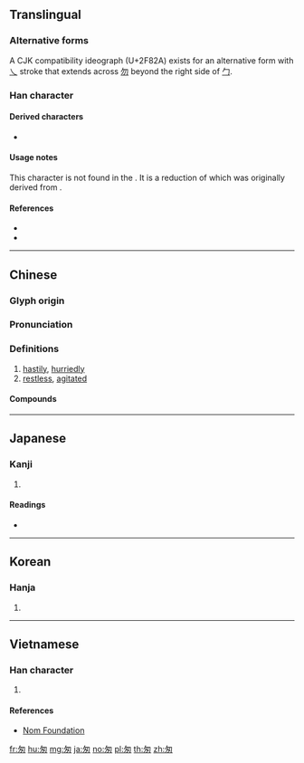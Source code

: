 {{character info/new}}
{{character info/new|0x2f82a}}
{{also|悤|怱|匁|勿}}

==Translingual==

===Alternative forms===
A CJK compatibility ideograph (U+2F82A) exists for an alternative form with [[乀]] stroke that extends across [[勿]] beyond the right side of [[勹]].

===Han character===
{{Han char|rn=20|rad=勹|as=03|sn=5|four=27450|canj=PKK|ids=⿻勿丶(U+5306),⿻勿乀(2F82A)}}

====Derived characters====
* {{l|mul|[[茐]], [[䖏]], [[𡧴]], [[𢝰]], [[𬖕]], [[𠰯]], [[𠱱]], [[𢫍]], [[𦓭]], [[𨠞]], [[𨣭]], [[𩂜]], [[𠁅]]}}

====Usage notes====
This character is not found in the {{w|Kangxi dictionary}}. It is a reduction of {{l|mul|怱}} which was originally derived from {{l|mul|悤}}.

====References====
* {{Han ref|kx=0151.031|dkj=02511|dj=0340.070|hdz=10257.020|uh=5306|ud=21254|bh=A55E|bd=42334}}
* {{Han ref|uh=2F82A}}

----

==Chinese==
{{zh-forms|alt=悤:original form,怱:modern variant of 悤,忩:unorthodox variant of 悤,匇:corrupted form of 匆}}

===Glyph origin===
{{Han etym}}
{{rfe|lang=zh}}

===Pronunciation===
{{zh-pron
|m=cōng
|c=cung1
|h=pfs=
|md=
|mn=chhong/qz,xm,zz:chhang
|mn_note=chhong - literary; chhang - vernacular
|w=
|mc=y
|oc=y
|cat=adv
}}

===Definitions===
{{zh-hanzi}}

# [[hastily]], [[hurriedly]]
# [[restless]], [[agitated]]

====Compounds====
{{zh-der|匆匆忙忙|匆猝|匆忙|來去匆匆|匆促|匆遽|匆匆|行色匆匆|興匆匆}}

----

==Japanese==

===Kanji===
{{ja-kanji|grade=|rs=勹03}}

# {{defn|lang=ja|sort=勹03}}

====Readings====
* {{ja-readings|on=[[そう]] (sō)|kun=[[いそがしい]] (isogashii)}}

----

==Korean==

===Hanja===
{{ko-hanja|hangeul=총|rv=chong|mr=ch'ong}}

# {{defn|lang=ko|sort=勹03}}

----

==Vietnamese==

===Han character===
{{vi-readings|rs=勹03| hanviet = thông}}

# {{defn|lang=vi|sort=勹03}}

====References====
*[http://nomfoundation.org/common/nom_details.php?codepoint=5306 Nom Foundation]

[[fr:匆]]
[[hu:匆]]
[[mg:匆]]
[[ja:匆]]
[[no:匆]]
[[pl:匆]]
[[th:匆]]
[[zh:匆]]